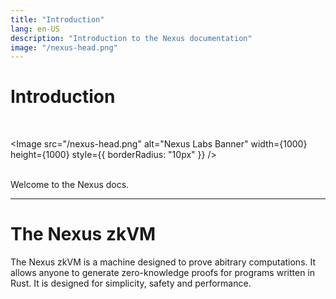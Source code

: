 ```yaml
---
title: "Introduction"
lang: en-US
description: "Introduction to the Nexus documentation"
image: "/nexus-head.png"
---
```


# Introduction

<br />


<Image
  src="/nexus-head.png"
  alt="Nexus Labs Banner"
  width={1000}
  height={1000}
  style={{ borderRadius: "10px" }}
/>

<br />

<div style={{textAlign: "center"}}>
Welcome to the Nexus docs.
</div>

---

# The Nexus zkVM

The Nexus zkVM is a machine designed to prove abitrary computations. It allows anyone to generate zero-knowledge proofs for programs written in Rust. It is designed for simplicity, safety and performance.
